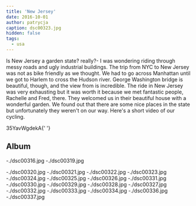 ```yaml
---
title: 'New Jersey'
date: 2016-10-01
author: patrycja
caption: dsc00323.jpg
hidden: false
tags:
  - usa
---
```


Is New Jersey a garden state? really?- I was wondering riding through messy roads and ugly industrial buildings. The trip from NYC to New Jersey was not as bike friendly as we thought. We had to go across Manhattan until we got to Harlem to cross the Hudson river. George Washington bridge is beautiful, though, and the view from is incredible. The ride in New Jersey was very exhausting but it was worth it because we met fantastic people, Rachelle and Fred, there. They welcomed us in their beautiful house with a wonderful garden. We found out that there are some nice places in the state but unfortunately they weren't on our way. Here's a short video of our cycling.

<youtube>35YavWgdekA</youtube>{' '}

## Album

<grid>-./dsc00316.jpg -./dsc00319.jpg</grid>

<grid>
  -./dsc00320.jpg -./dsc00321.jpg -./dsc00322.jpg -./dsc00323.jpg
  -./dsc00324.jpg -./dsc00325.jpg -./dsc00326.jpg -./dsc00331.jpg
  -./dsc00330.jpg -./dsc00329.jpg -./dsc00328.jpg -./dsc00327.jpg
  -./dsc00332.jpg -./dsc00333.jpg -./dsc00334.jpg -./dsc00336.jpg
  -./dsc00337.jpg
</grid>

